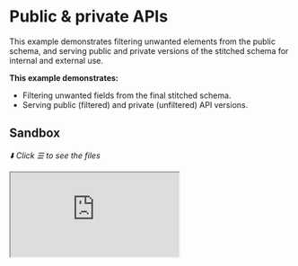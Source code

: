 # Public &amp; private APIs

This example demonstrates filtering unwanted elements from the public schema, and serving public and
private versions of the stitched schema for internal and external use.

**This example demonstrates:**

- Filtering unwanted fields from the final stitched schema.
- Serving public (filtered) and private (unfiltered) API versions.

## Sandbox

_⬇️ Click ☰ to see the files_

<iframe
  src="https://codesandbox.io/embed/github/ardatan/schema-stitching/tree/master/examples/public-and-private-apis?codemirror=1&fontsize=14&initialpath=/graphql&theme=dark"
  className="mt-6 w-full h-[500px] rounded-md"
  title="public-and-private-apis"
  allow="geolocation; microphone; camera; midi; vr; accelerometer; gyroscope; payment; ambient-light-sensor; encrypted-media; usb"
  sandbox="allow-forms allow-modals allow-popups allow-presentation allow-same-origin allow-scripts"
/>

> You can also see the project on GitHub
> [here](https://github.com/ardatan/schema-stitching/tree/master/examples/public-and-private-apis).

The following services are available for interactive queries:

- **Public (filtered) gateway:** listening on 4000/public/graphql
- **Private (unfiltered) gateway:** listening on 4000/private/graphql

For simplicity, all subservices in this example are run locally by the gateway server. You could
easily break out any subservice into a standalone remote server following the
[combining local and remote schemas](/handbook/foundation/combining-local-and-remote-schemas) example.

## Summary

- Go to the [private gateway](http://localhost:4000/private/graphql) and open the documentation
  sidebar.
- Now go to the [public gateway](http://localhost:4000/public/graphql) and compare the documentation
  sidebar.

The last step in composing a clean and elegant gateway schema is to remove internal implementation
details that should not be made available to the general public. You'll notice that the private
gateway includes all artifacts of our original stitched schema, including underscored service names
such as `_sdl`, `_users` and `_products`, and the underscored argument `_scope`. By constrast, the
public gateway has removed these. This is quite simple using `filterSchema` and `pruneSchema`
helpers from GraphQL Tools utils:

```ts
import { filterSchema, pruneSchema } from '@graphql-tools/utils'

const privateSchema = makeGatewaySchema()
const publicSchema = pruneSchema(
  filterSchema({
    schema: privateSchema,
    rootFieldFilter: (type, fieldName) => !fieldName.startsWith('_'),
    fieldFilter: (type, fieldName) => !fieldName.startsWith('_'),
    argumentFilter: (typeName, fieldName, argName) => !argName.startsWith('_')
  })
)
```

Filtering a schema will remove unwanted elements, and pruning it will cleanup orphans. This results
in two versions of our schema: the complete original schema, and the groomed public schema. Each of
these schemas may be served at their own endpoint&mdash;this gives public consumers one API with
access limitations, while the complete set of fields remain available for internal purposes at
another location:

```ts
export const gatewayApp = createRouter()

gatewayApp.all(
  '/private/graphql',
  createYoga({
    schema: privateSchema,
    maskedErrors: false,
    graphqlEndpoint: '/private/graphql',
    graphiql: {
      title: 'Private API'
    }
  })
)

gatewayApp.all(
  '/public/graphql',
  createYoga({
    schema: publicSchema,
    maskedErrors: false,
    graphqlEndpoint: '/public/graphql',
    graphiql: {
      title: 'Public API'
    }
  })
)
```
